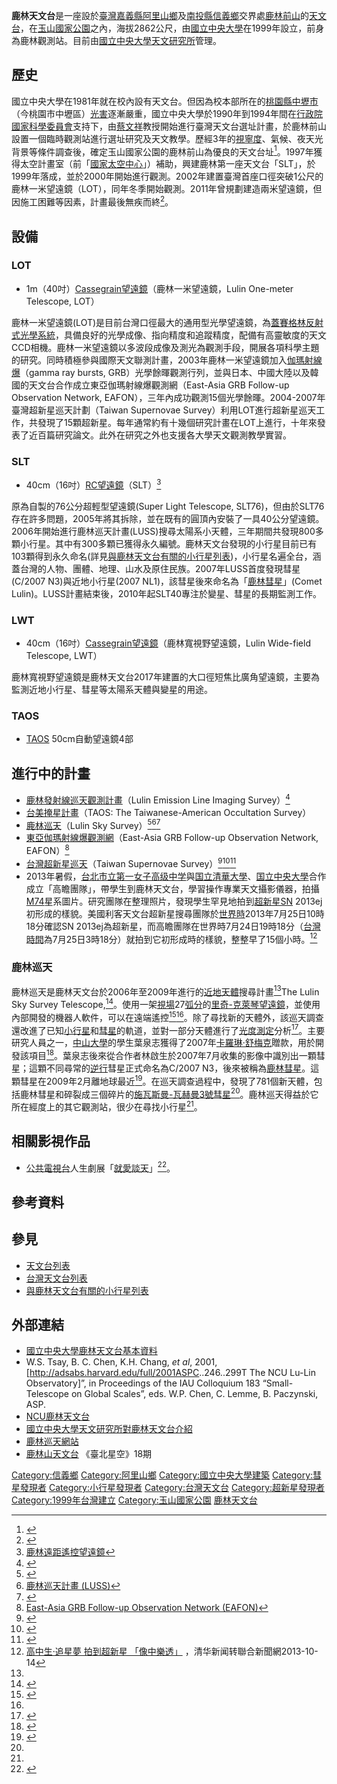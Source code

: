 {{Infobox observatory
| name            = 鹿林天文台<br><small>Lulin Observatory
| image           = File:Lulin Observatory interior.jpg
| caption         = 
| organization    = 
| code            = 
| abbreviation    = 
| location        = {{ROC-TW}}<br>55692[[南投縣|南投縣]][[信義鄉|信義鄉]]鹿林1號
| coordinates     = {{coord|23|28|09|N|120|52|22|E|scale:1000_region:TW-HSQ|display=it}}
| locmapin = Taiwan
| map_relief = yes
| map_caption = 鹿林天文台的位置
| altitude        = 
| weather         = 
| established     = {{Start date|1999|1|13}}
| closed          = 
| website         = {{URL|www.lulin.ncu.edu.tw}}
|telescope1_name = 鹿林一米望遠鏡
|telescope1_type = 1-m, f/8 [[卡塞格林反射鏡|Cassegrain]]
|telescope2_name = SLT
|telescope2_type = 0.40-m, f/8.8 [[里奇-克萊琴望遠鏡|Ritchey-Chretien]]
}}

'''鹿林天文台'''是一座設於[[臺灣|臺灣]][[嘉義縣|嘉義縣]][[阿里山鄉|阿里山鄉]]及[[南投縣|南投縣]][[信義鄉_(臺灣)|信義鄉]]交界處[[鹿林前山|鹿林前山]]的[[天文台|天文台]]，在[[玉山國家公園|玉山國家公園]]之內，海拔2862公尺，由[[國立中央大學|國立中央大學]]在1999年設立，前身為鹿林觀測站。目前由[[國立中央大學天文研究所|國立中央大學天文研究所]]管理。

== 歷史 ==
國立中央大學在1981年就在校內設有天文台。但因為校本部所在的[[桃園市|桃園縣]][[中壢區|中壢市]]（今桃園市中壢區）[[光害|光害]]逐漸嚴重，國立中央大學於1990年到1994年間在[[行政院國家科學委員會|行政院國家科學委員會]]支持下，由[[蔡文祥_(天文學家)|蔡文祥]]教授開始進行臺灣天文台選址計畫，於鹿林前山設置一個臨時觀測站進行選址研究及天文教學。歷經3年的[[視寧度|視寧度]]、氣候、夜天光背景等條件調查後，確定玉山國家公園的鹿林前山為優良的天文台址<ref name="物理雙月刊-1998">{{cite journal |author1 = [[蔡文祥_(天文學家)|蔡文祥]] |author2 = 張光祥 |author3 = 黎煥欣 |title = 中大鹿林天文台介紹 |url = http://www.lulin.ncu.edu.tw/doc/LulinHistory.htm |publisher = 中華民國物理學會 |journal = 物理雙月刊 |issue = 24 |issn =  |doi =  |date = 1998-08 |accessdate = 2017-11-08 |language = zh-tw |archiveurl = https://web.archive.org/web/20171108144453/http://www.lulin.ncu.edu.tw/doc/LulinHistory.htm |archivedate = 2017-11-08 |deadurl = no }}</ref>。1997年獲得太空計畫室（前「[[國家太空中心_(中華民國)|國家太空中心]]」）補助，興建鹿林第一座天文台「SLT」，於1999年落成，並於2000年開始進行觀測。2002年建置臺灣首座口徑突破1公尺的鹿林一米望遠鏡（LOT），同年冬季開始觀測。2011年曾規劃建造兩米望遠鏡，但因施工困難等因素，計畫最後無疾而終<ref>{{Cite web |url=https://pansci.asia/archives/5584 |title=中央大學鹿林兩米望遠鏡計畫：百年大夢，企業家拋磚引玉 |accessdate=2011-07-04 |archive-date=2011-07-04}}</ref>。

== 設備 ==

=== LOT ===
* 1m（40吋）[[卡塞格林反射鏡|Cassegrain望遠鏡]]（鹿林一米望遠鏡，Lulin One-meter Telescope, LOT）
鹿林一米望遠鏡(LOT)是目前台灣口徑最大的通用型光學望遠鏡，為[[卡塞格林反射鏡|蓋賽格林反射式光學系統]]，具備良好的光學成像、指向精度和追蹤精度，配備有高靈敏度的天文CCD相機。鹿林一米望遠鏡以多波段成像及測光為觀測手段，開展各項科學主題的研究。同時積極參與國際天文聯測計畫，2003年鹿林一米望遠鏡加入[[伽瑪射線爆|伽瑪射線爆]]（gamma ray bursts, GRB）光學餘暉觀測行列，並與日本、中國大陸以及韓國的天文台合作成立東亞伽瑪射線爆觀測網（East-Asia GRB Follow-up Observation Network, EAFON），三年內成功觀測15個光學餘暉。2004-2007年臺灣超新星巡天計劃（Taiwan Supernovae Survey）利用LOT進行超新星巡天工作，共發現了15顆超新星。每年通常約有十幾個研究計畫在LOT上進行，十年來發表了近百篇研究論文。此外在研究之外也支援各大學天文觀測教學實習。

=== SLT ===
* 40cm（16吋）[[里奇-克萊琴望遠鏡|RC望遠鏡]]（SLT）<ref>[http://www.astro.ncu.edu.tw/index.shtml?p=res/proj/slt/index.html 鹿林遠距遙控望遠鏡]{{dead link|date=2018年5月 |bot=InternetArchiveBot |fix-attempted=yes }}</ref>
原為自製的76公分超輕型望遠鏡(Super Light Telescope, SLT76)，但由於SLT76存在許多問題，2005年將其拆除，並在既有的圓頂內安裝了一具40公分望遠鏡。2006年開始進行鹿林巡天計畫(LUSS)搜尋太陽系小天體，三年期間共發現800多顆小行星。其中有300多顆已獲得永久編號。鹿林天文台發現的小行星目前已有103顆得到永久命名(詳見[[與鹿林天文台有關的小行星列表|與鹿林天文台有關的小行星列表]])，小行星名遍全台，涵蓋台灣的人物、團體、地理、山水及原住民族。2007年LUSS首度發現彗星(C/2007 N3)與近地小行星(2007 NL1)，該彗星後來命名為「[[鹿林彗星|鹿林彗星]]」(Comet Lulin)。LUSS計畫結束後，2010年起SLT40專注於變星、彗星的長期監測工作。

=== LWT ===
* 40cm（16吋）[[卡塞格林反射鏡|Cassegrain望遠鏡]]（鹿林寬視野望遠鏡，Lulin Wide-field Telescope, LWT）
鹿林寬視野望遠鏡是鹿林天文台2017年建置的大口徑短焦比廣角望遠鏡，主要為監測近地小行星、彗星等太陽系天體與變星的用途。

=== TAOS ===
* [[台美掩星計畫|TAOS]] 50cm自動望遠鏡4部

== 進行中的計畫 ==
*[[鹿林發射線巡天觀測計畫|鹿林發射線巡天觀測計畫]]（Lulin Emission Line Imaging Survey）<ref>{{Cite web |url=http://nrch.culture.tw/twpedia.aspx?id=1157 |title=鹿林發射線巡天觀測計畫 |accessdate=2015-11-04 |archive-date=2016-03-07 |archive-url=https://web.archive.org/web/20160307091940/http://nrch.culture.tw/twpedia.aspx?id=1157 |dead-url=no }}</ref>
*[[台美掩星計畫|台美掩星計畫]]（TAOS: The Taiwanese-American Occultation Survey）
*[[#鹿林巡天|鹿林巡天]]（Lulin Sky Survey）<ref>{{Cite web |url=http://nrch.culture.tw/twpedia.aspx?id=1161 |title=鹿林巡天 |accessdate=2015-11-04 |archive-date=2016-03-07 |archive-url=https://web.archive.org/web/20160307052045/http://nrch.culture.tw/twpedia.aspx?id=1161 |dead-url=no }}</ref><ref>[http://www.astro.ncu.edu.tw/index.shtml?p=outreach/astronomy/luss.html 鹿林巡天計畫 (LUSS)]{{dead link|date=2018年5月 |bot=InternetArchiveBot |fix-attempted=yes }}</ref><ref>{{Cite web |url=http://www.lulin.ncu.edu.tw/Asteroid/LulinAsteroidDiscovery.pdf |title=鹿林天文台小行星發現記要 |accessdate=2010-11-09 |archive-date=2008-08-28 |archive-url=https://web.archive.org/web/20080828173004/http://www.lulin.ncu.edu.tw/Asteroid/LulinAsteroidDiscovery.pdf |dead-url=no }}</ref>
*[[東亞伽瑪射線爆觀測網|東亞伽瑪射線爆觀測網]]（East-Asia GRB Follow-up Observation Network, EAFON）<ref>[http://www.astro.ncu.edu.tw/index.shtml?p=res/proj/eafon/index.html East-Asia GRB Follow-up Observation Network (EAFON)]{{dead link|date=2018年5月 |bot=InternetArchiveBot |fix-attempted=yes }}</ref>
*[[台灣超新星巡天|台灣超新星巡天]]（Taiwan Supernovae Survey）<ref>{{Cite web |url=http://thesis.lib.ncu.edu.tw/ETD-db/ETD-search-c/view_etd?URN=92229004#anchor |title=台灣超新星巡天 |accessdate=2010-09-02 |archive-date=2011-08-31 |archive-url=https://web.archive.org/web/20110831013858/http://thesis.lib.ncu.edu.tw/ETD-db/ETD-search-c/view_etd?URN=92229004#anchor |dead-url=no }}</ref><ref>{{Cite web |url=http://www.astro.ncu.edu.tw/index.shtml?p=iancu%2Fobsvat%2Flulin%2Findex.html |title=鹿林天文台簡介 |accessdate=2017-11-08 |archive-date=2010-02-02 |archive-url=https://web.archive.org/web/20100202073916/http://www.astro.ncu.edu.tw/index.shtml?p=iancu%2Fobsvat%2Flulin%2Findex.html |dead-url=no }}</ref><ref>{{Cite web |url=http://www.lulin.ncu.edu.tw/Research/SneDiscovery/TaiwanSNe.htm |title=台灣首次發現「超新星」 |accessdate=2010-09-02 |archive-date=2009-03-18 |archive-url=https://web.archive.org/web/20090318172101/http://lulin.ncu.edu.tw/Research/SneDiscovery/TaiwanSNe.htm |dead-url=no }}</ref>
*2013年暑假，[[台北市立第一女子高级中学|台北市立第一女子高级中学]]與[[国立清華大學|国立清華大學]]、[[国立中央大學|国立中央大學]]合作成立「高瞻團隊」，帶學生到鹿林天文台，學習操作專業天文攝影儀器，拍攝[[M74|M74]]星系圖片。研究團隊在整理照片，發現學生罕見地拍到[[超新星|超新星]]SN 2013ej初形成的樣貌。美國利客天文台超新星搜尋團隊於[[世界時|世界時]]2013年7月25日10時18分確認SN 2013ej為超新星，而高瞻團隊在世界時7月24日19時18分（[[台灣時間|台灣時間]]為7月25日3時18分）就拍到它初形成時的樣貌，整整早了15個小時。<ref>[http://www.nthu.edu.tw/allnews/news_content.php?ID=7172 高中生‧追星夢 拍到超新星 「像中樂透」] {{Wayback|url=http://www.nthu.edu.tw/allnews/news_content.php?ID=7172 |date=20131014174405 }}，清华新闻转聯合新聞網2013-10-14</ref>

=== 鹿林巡天 ===
鹿林巡天是鹿林天文台於2006年至2009年進行的[[近地天體|近地天體]]搜尋計畫<ref name=betts/>The Lulin Sky Survey Telescope,<ref name=NCU>{{cite web|title=Lulin Observatory|url=http://www.astro.ncu.edu.tw/observatory/index_e.php|publisher=Graduate Institute of Astronomy, [[National_Central_University|National Central University]]|access-date=20 November 2015}}</ref>。使用一架[[視場|視場]]27[[弧分|弧分]]的{{convert | 16 | in | cm | adj=on}}[[里奇-克萊琴望遠鏡|里奇-克萊琴望遠鏡]]，並使用內部開發的機器人軟件，可以在遠端遙控<ref name=yang>{{cite web|last1=Yang|first1=T.C.|last2=Ye|first2=Q.|last3=Lin|first3=H.C.|last4=Lin|first4=C.S.|last5=Ip|first5=W.H|title=Introduction of Lulin Sky Survey (LUSS)|url=http://www.lulin.ncu.edu.tw/Research/CAST2006_LUSS_20060426_v0[1].50.ppt|archive-url=https://web.archive.org/web/20170510100623/http://www.lulin.ncu.edu.tw/Research/CAST2006_LUSS_20060426_v0%5b1%5d.50.ppt|url-status=dead|archive-date=10 May 2017|publisher=[[National_Central_University|National Central University]]|access-date=20 November 2015|format=slideshow|date=23 April 2006}}</ref><ref name=ye/>。除了尋找新的天體外，該巡天調查還改進了已知[[小行星|小行星]]和[[彗星|彗星]]的軌道，並對一部分天體進行了[[光度测定_(天文学)|光度測定]]分析<ref name=ye>{{cite journal | last1       = Ye | first1  = Quanzhi | last2  = Lin | first2 = H. | date = September 2009 | title = An Overview of Lulin Sky Survey | journal = Aas/Division for Planetary Sciences Meeting Abstracts #41 | volume = 41 | pages = 34.09 | bibcode        = 2009DPS....41.3409Y | publisher  = [[American_Astronomical_Society|American Astronomical Society]] }}</ref>。主要研究人員之一，[[中山大學|中山大學]]的學生葉泉志獲得了2007年[[卡羅琳·舒梅克|卡羅琳·舒梅克]]贈款，用於開發該項目<ref name=betts>{{cite web|last1=Betts|first1=Bruce|title=Sky survey grant helps lead to a space science career|url=http://www.planetary.org/blogs/bruce-betts/2015/0114-sky-survey-meteor-studies.html|publisher=[[The_Planetary_Society|The Planetary Society]]|access-date=20 November 2015|date=16 January 2015}}</ref>。葉泉志後來從合作者林啟生於2007年7月收集的影像中識別出一顆彗星；這顆不同尋常的[[順行和逆行|逆行]]彗星正式命名為C/2007 N3，後來被稱為[[鹿林彗星|鹿林彗星]]。這顆彗星在2009年2月離地球最近<ref name=rao>{{cite news|last1=Rao|first1=Joe|title=Newfound Comet Lulin to Grace Night Skies|url=http://www.space.com/1004-newfound-comet-lulin-grace-night-skies.html|access-date=20 November 2015|work=[[Space.com|Space.com]]|date=6 February 2009}}</ref>。在巡天調查過程中，發現了781個新天體，包括鹿林彗星和碎裂成三個碎片的[[施瓦斯曼-瓦赫曼3號彗星|施瓦斯曼-瓦赫曼3號彗星]]<ref name=ye/>。鹿林巡天得益於它所在經度上的其它觀測站，很少在尋找小行星<ref name=ye/>。

== 相關影視作品 ==
* [[公共電視台|公共電視台]]人生劇展「[[就愛談天|就愛談天]]」<ref>{{Cite web |url=http://www.veid-shiningstar.com.tw/ |title=就愛談天官方網站 |accessdate=2011-07-07 |archive-date=2011-07-04 |archive-url=https://web.archive.org/web/20110704093943/http://www.veid-shiningstar.com.tw/ |dead-url=no }}</ref>。

== 參考資料 ==
{{reflist|2}}

== 參見 ==
* [[天文台列表|天文台列表]]
* [[台灣天文台列表|台灣天文台列表]]
* [[與鹿林天文台有關的小行星列表|與鹿林天文台有關的小行星列表]]

==外部連結== 
* [http://www.lulin.ncu.edu.tw/basic.htm 國立中央大學鹿林天文台基本資料]{{Wayback|url=http://www.lulin.ncu.edu.tw/basic.htm |date=20070917144934 }}
* W.S. Tsay, B. C. Chen, K.H. Chang, ''et al'', 2001, [http://adsabs.harvard.edu/full/2001ASPC..246..299T The NCU Lu-Lin Observatory]”, in Proceedings of the IAU Colloquium 183 “Small-Telescope on Global Scales”, eds. W.P. Chen, C. Lemme, B. Paczynski, ASP.
* [http://www.lulin.ncu.edu.tw/ NCU鹿林天文台]{{Wayback|url=http://www.lulin.ncu.edu.tw/ |date=20021130024513 }}
* [https://web.archive.org/web/20100202073916/http://www.astro.ncu.edu.tw/index.shtml?p=iancu%2Fobsvat%2Flulin%2Findex.html 國立中央大學天文研究所對鹿林天文台介紹]
* [https://web.archive.org/web/20090126083300/http://luss.y234.cn/ 鹿林巡天網站]
* [https://web.archive.org/web/20160304121302/http://tcgwww.taipei.gov.tw/public/Attachment/99291830033.pdf 鹿林山天文台] 《臺北星空》18期

{{模板:台湾天文机构位置图}}

[[Category:信義鄉|Category:信義鄉]]
[[Category:阿里山鄉|Category:阿里山鄉]]
[[Category:國立中央大學建築|Category:國立中央大學建築]]
[[Category:彗星發現者|Category:彗星發現者]]
[[Category:小行星發現者|Category:小行星發現者]]
[[Category:台灣天文台|Category:台灣天文台]]
[[Category:超新星發現者|Category:超新星發現者]]
[[Category:1999年台灣建立|Category:1999年台灣建立]]
[[Category:玉山國家公園|Category:玉山國家公園]]
[[Category:鹿林天文台|]]